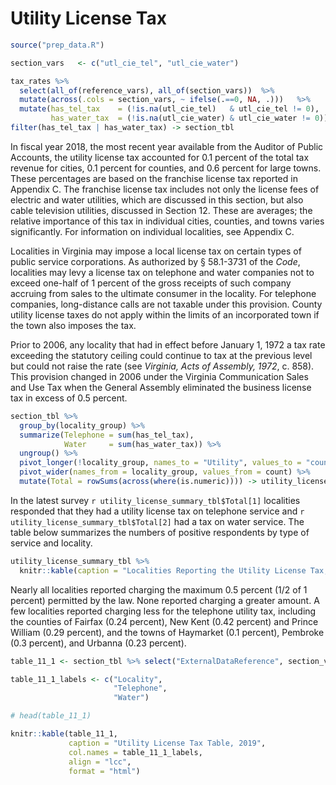 # Utility License Tax

```r
source("prep_data.R")

section_vars   <- c("utl_cie_tel", "utl_cie_water")

tax_rates %>% 
  select(all_of(reference_vars), all_of(section_vars))  %>%
  mutate(across(.cols = section_vars, ~ ifelse(.==0, NA, .)))   %>%
  mutate(has_tel_tax    = (!is.na(utl_cie_tel)   & utl_cie_tel != 0),
         has_water_tax  = (!is.na(utl_cie_water) & utl_cie_water != 0)) %>%
filter(has_tel_tax | has_water_tax) -> section_tbl
```

In fiscal year 2018, the most recent year available from the Auditor of Public Accounts, the utility license tax accounted for 0.1 percent of the total tax revenue for cities, 0.1 percent for counties, and 0.6 percent for large towns. These percentages are based on the franchise license tax reported in Appendix C. The franchise license tax includes not only the license fees of electric and water utilities, which are discussed in this section, but also cable television utilities, discussed in Section 12. These are averages; the relative importance of this tax in individual cities, counties, and towns varies significantly. For information on individual localities, see Appendix C.

Localities in Virginia may impose a local license tax on certain types of public service corporations. As authorized by § 58.1-3731 of the *Code*, localities may levy a license tax on telephone and water companies not to exceed one-half of 1 percent of the gross receipts of such company accruing from sales to the ultimate consumer in the locality. For telephone companies, long-distance calls are not taxable under this provision. County utility license taxes do not apply within the limits of an incorporated town if the town also imposes the tax.

Prior to 2006, any locality that had in effect before January 1, 1972 a tax rate exceeding the statutory ceiling could continue to tax at the previous level but could not raise the rate (see *Virginia, Acts of Assembly, 1972*, c. 858). This provision changed in 2006 under the Virginia Communication Sales and Use Tax when the General Assembly eliminated the business license tax in excess of 0.5 percent. 

```r
section_tbl %>%
  group_by(locality_group) %>%
  summarize(Telephone = sum(has_tel_tax),
            Water     = sum(has_water_tax)) %>%
  ungroup() %>%
  pivot_longer(!locality_group, names_to = "Utility", values_to = "count") %>%
  pivot_wider(names_from = locality_group, values_from = count) %>%
  mutate(Total = rowSums(across(where(is.numeric)))) -> utility_license_summary_tbl
```

In the latest survey `r utility_license_summary_tbl$Total[1]` localities responded that they had a utility license tax on telephone service and `r utility_license_summary_tbl$Total[2]` had a tax on water service. The table below summarizes the numbers of positive respondents by type of service and locality.

```r
utility_license_summary_tbl %>%
  knitr::kable(caption = "Localities Reporting the Utility License Tax, 2019")
```

Nearly all localities reported charging the maximum 0.5 percent (1/2 of 1 percent) permitted by the law. None reported charging a greater amount. A few localities reported charging less for the telephone utility tax, including the counties of Fairfax (0.24 percent), New Kent (0.42 percent) and Prince William (0.29 percent), and the towns of Haymarket (0.1 percent), Pembroke (0.3 percent), and Urbanna (0.23 percent).

```r
table_11_1 <- section_tbl %>% select("ExternalDataReference", section_vars)

table_11_1_labels <- c("Locality",
                       "Telephone",
                       "Water")

# head(table_11_1)

knitr::kable(table_11_1, 
             caption = "Utility License Tax Table, 2019", 
             col.names = table_11_1_labels, 
             align = "lcc",
             format = "html")
```
